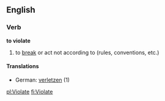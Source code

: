 ==English==
===Verb===
'''to violate'''
# to [[break]] or act not according to (rules, conventions, etc.)
====Translations====
*German: [[verletzen]] (1)

[[pl:Violate]]
[[fi:Violate]]
